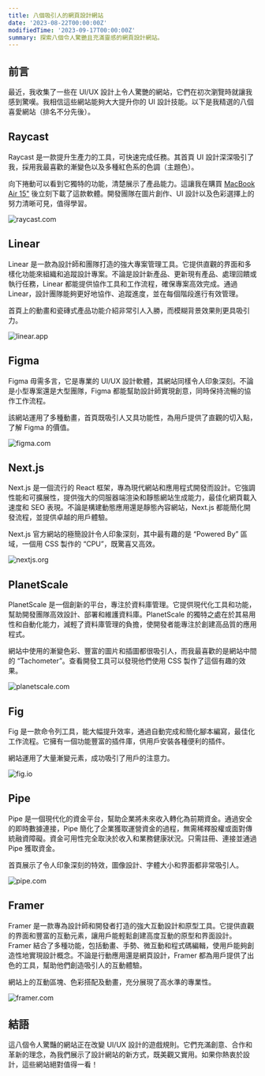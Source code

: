 ```yaml
---
title: 八個吸引人的網頁設計網站
date: '2023-08-22T00:00:00Z'
modifiedTime: '2023-09-17T00:00:00Z'
summary: 探索八個令人驚艷且充滿靈感的網頁設計網站。
---
```


## 前言

最近，我收集了一些在 UI/UX 設計上令人驚艷的網站，它們在初次瀏覽時就讓我感到驚嘆。我相信這些網站能夠大大提升你的 UI 設計技能。以下是我精選的八個喜愛網站（排名不分先後）。

## Raycast

Raycast 是一款提升生產力的工具，可快速完成任務。其首頁 UI 設計深深吸引了我，採用我最喜歡的漸變色以及多種紅色系的色調（主題色）。

向下捲動可以看到它獨特的功能，清楚展示了產品能力。這讓我在購買 [MacBook Air 15"](/uses) 後立刻下載了這款軟體。開發團隊在圖片創作、UI 設計以及色彩選擇上的努力清晰可見，值得學習。

<Image
  src='/images/blog/top-8-attractive-web-design-websites/raycast-com.png'
  width={1920}
  height={1024}
  alt='raycast.com'
/>

<LinkCard href='https://www.raycast.com' hostname='raycast.com' title='Raycast' />

## Linear

Linear 是一款為設計師和團隊打造的強大專案管理工具。它提供直觀的界面和多樣化功能來組織和追蹤設計專案。不論是設計新產品、更新現有產品、處理回饋或執行任務，Linear 都能提供協作工具和工作流程，確保專案高效完成。通過 Linear，設計團隊能夠更好地協作、追蹤進度，並在每個階段進行有效管理。

首頁上的動畫和瓷磚式產品功能介紹非常引人入勝，而模糊背景效果則更具吸引力。

<Image
  src='/images/blog/top-8-attractive-web-design-websites/linear-app.png'
  width={1920}
  height={1024}
  alt='linear.app'
/>

<LinkCard href='https://linear.app' hostname='linear.app' title='Linear' />

## Figma

Figma 毋需多言，它是專業的 UI/UX 設計軟體，其網站同樣令人印象深刻。不論是小型專案還是大型團隊，Figma 都能幫助設計師實現創意，同時保持流暢的協作工作流程。

該網站運用了多種動畫，首頁既吸引人又具功能性，為用戶提供了直觀的切入點，了解 Figma 的價值。

<Image
  src='/images/blog/top-8-attractive-web-design-websites/figma-com.png'
  width={1920}
  height={1024}
  alt='figma.com'
/>

<LinkCard href='https://www.figma.com' hostname='figma.com' title='Figma' />

## Next.js

Next.js 是一個流行的 React 框架，專為現代網站和應用程式開發而設計。它強調性能和可擴展性，提供強大的伺服器端渲染和靜態網站生成能力，最佳化網頁載入速度和 SEO 表現。不論是構建動態應用還是靜態內容網站，Next.js 都能簡化開發流程，並提供卓越的用戶體驗。

Next.js 官方網站的極簡設計令人印象深刻，其中最有趣的是 “Powered By” 區域，一個用 CSS 製作的 “CPU”，既驚喜又高效。

<Image
  src='/images/blog/top-8-attractive-web-design-websites/nextjs-org.png'
  width={1920}
  height={1024}
  alt='nextjs.org'
/>

<LinkCard href='https://nextjs.org' hostname='nextjs.org' title='Nextjs' />

## PlanetScale

PlanetScale 是一個創新的平台，專注於資料庫管理。它提供現代化工具和功能，幫助開發團隊高效設計、部署和維護資料庫。PlanetScale 的獨特之處在於其易用性和自動化能力，減輕了資料庫管理的負擔，使開發者能專注於創建高品質的應用程式。

網站中使用的漸變色彩、豐富的圖片和插圖都很吸引人，而我最喜歡的是網站中間的 “Tachometer”。查看開發工具可以發現他們使用 CSS 製作了這個有趣的效果。

<Image
  src='/images/blog/top-8-attractive-web-design-websites/planetscale-com.png'
  width={1920}
  height={1024}
  alt='planetscale.com'
/>

<LinkCard href='https://planetscale.com' hostname='planetscale.com' title='PlanetScale' />

## Fig

Fig 是一款命令列工具，能大幅提升效率，通過自動完成和簡化腳本編寫，最佳化工作流程。它擁有一個功能豐富的插件庫，供用戶安裝各種便利的插件。

網站運用了大量漸變元素，成功吸引了用戶的注意力。

<Image src='/images/blog/top-8-attractive-web-design-websites/fig-io.png' width={1920} height={1024} alt='fig.io' />

<LinkCard href='https://fig.io' hostname='fig.io' title='Fig' />

## Pipe

Pipe 是一個現代化的資金平台，幫助企業將未來收入轉化為前期資金。通過安全的即時數據連接，Pipe 簡化了企業獲取運營資金的過程，無需稀釋股權或面對傳統融資障礙。資金可用性完全取決於收入和業務健康狀況。只需註冊、連接並通過 Pipe 獲取資金。

首頁展示了令人印象深刻的特效，圖像設計、字體大小和界面都非常吸引人。

<Image src='/images/blog/top-8-attractive-web-design-websites/pipe-com.png' width={1920} height={1024} alt='pipe.com' />

<LinkCard href='https://pipe.com' hostname='pipe.com' title='Pipe' />

## Framer

Framer 是一款專為設計師和開發者打造的強大互動設計和原型工具。它提供直觀的界面和豐富的互動元素，讓用戶能輕鬆創建高度互動的原型和界面設計。Framer 結合了多種功能，包括動畫、手勢、微互動和程式碼編輯，使用戶能夠創造性地實現設計概念。不論是行動應用還是網頁設計，Framer 都為用戶提供了出色的工具，幫助他們創造吸引人的互動體驗。

網站上的互動區塊、色彩搭配及動畫，充分展現了高水準的專業性。

<Image
  src='/images/blog/top-8-attractive-web-design-websites/framer-com.png'
  width={1920}
  height={1024}
  alt='framer.com'
/>

<LinkCard href='https://www.framer.com' hostname='framer.com' title='Framer' />

## 結語

這八個令人驚豔的網站正在改變 UI/UX 設計的遊戲規則。它們充滿創意、合作和革新的理念，為我們展示了設計網站的新方式，既美觀又實用。如果你熱衷於設計，這些網站絕對值得一看！
